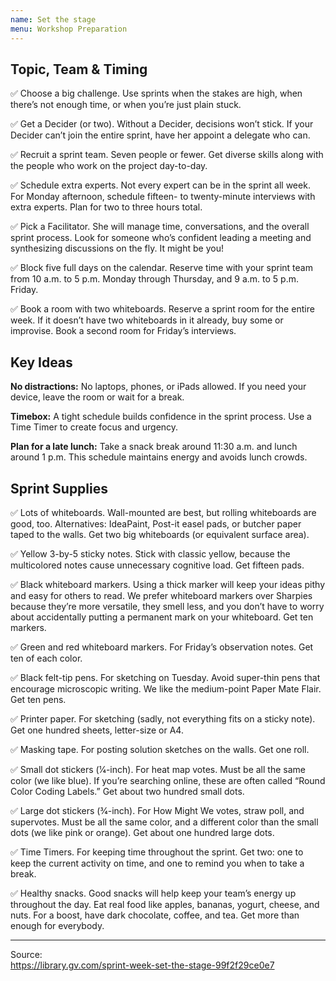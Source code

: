 ```yaml
---
name: Set the stage
menu: Workshop Preparation
---
```


## Topic, Team & Timing

✅ Choose a big challenge. Use sprints when the stakes are high, when there’s not enough time, or when you’re just plain stuck.

✅ Get a Decider (or two). Without a Decider, decisions won’t stick. If your Decider can’t join the entire sprint, have her appoint a delegate who can.

✅ Recruit a sprint team. Seven people or fewer. Get diverse skills along with the people who work on the project day-to-day.

✅ Schedule extra experts. Not every expert can be in the sprint all week. For Monday afternoon, schedule fifteen- to twenty-minute interviews with extra experts. Plan for two to three hours total.

✅ Pick a Facilitator. She will manage time, conversations, and the overall sprint process. Look for someone who’s confident leading a meeting and synthesizing discussions on the fly. It might be you!

✅ Block five full days on the calendar. Reserve time with your sprint team from 10 a.m. to 5 p.m. Monday through Thursday, and 9 a.m. to 5 p.m. Friday.

✅ Book a room with two whiteboards. Reserve a sprint room for the entire week. If it doesn’t have two whiteboards in it already, buy some or improvise. Book a second room for Friday’s interviews.

## Key Ideas

**No distractions:** No laptops, phones, or iPads allowed. If you need your device, leave the room or wait for a break.  

**Timebox:** A tight schedule builds confidence in the sprint process. Use a Time Timer to create focus and urgency.  

**Plan for a late lunch:** Take a snack break around 11:30 a.m. and lunch around 1 p.m. This schedule maintains energy and avoids lunch crowds.  

## Sprint Supplies

✅ Lots of whiteboards. Wall-mounted are best, but rolling whiteboards are good, too. Alternatives: IdeaPaint, Post-it easel pads, or butcher paper taped to the walls. Get two big whiteboards (or equivalent surface area).

✅ Yellow 3-by-5 sticky notes. Stick with classic yellow, because the multicolored notes cause unnecessary cognitive load. Get fifteen pads.

✅ Black whiteboard markers. Using a thick marker will keep your ideas pithy and easy for others to read. We prefer whiteboard markers over Sharpies because they’re more versatile, they smell less, and you don’t have to worry about accidentally putting a permanent mark on your whiteboard. Get ten markers.

✅ Green and red whiteboard markers. For Friday’s observation notes. Get ten of each color.

✅ Black felt-tip pens. For sketching on Tuesday. Avoid super-thin pens that encourage microscopic writing. We like the medium-point Paper Mate Flair. Get ten pens.

✅ Printer paper. For sketching (sadly, not everything fits on a sticky note). Get one hundred sheets, letter-size or A4.

✅ Masking tape. For posting solution sketches on the walls. Get one roll.

✅ Small dot stickers (1⁄4-inch). For heat map votes. Must be all the same color (we like blue). If you’re searching online, these are often called “Round Color Coding Labels.” Get about two hundred small dots.

✅ Large dot stickers (3⁄4-inch). For How Might We votes, straw poll, and supervotes. Must be all the same color, and a different color than the small dots (we like pink or orange). Get about one hundred large dots.

✅ Time Timers. For keeping time throughout the sprint. Get two: one to keep the current activity on time, and one to remind you when to take a break.

✅ Healthy snacks. Good snacks will help keep your team’s energy up throughout the day. Eat real food like apples, bananas, yogurt, cheese, and nuts. For a boost, have dark chocolate, coffee, and tea. Get more than enough for everybody.

---

Source:  
https://library.gv.com/sprint-week-set-the-stage-99f2f29ce0e7